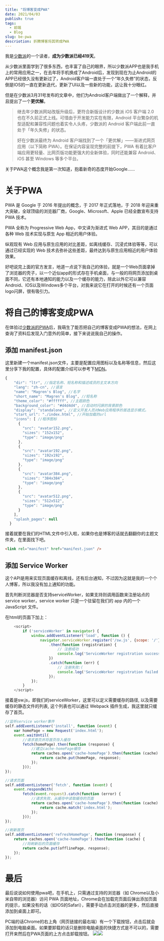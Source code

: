 ```yaml
---
title: "将博客变成PWA"
date: 2021/04/03
publish: true
tags:
  - 前端
  - Blog
slug: be-pwa
descriotion: 折腾博客将其转成PWA
---
```

我是[少数派](https://sspai.com/)的一个读者，**成为少数派已经419天**。  

从少数派里面学到了很多东西，也丰富了自己的眼界，所以少数派APP也是我手机上的常用应用之一，在去年将手机换成了Android后，发现到现在为止Android的APP已经很久没有更新过了，Android客户端一直处于一个“年久失修”的状态，反倒是IOS的一直在更新迭代，更新了UI以及一些新的功能，这让我十分眼红。

但是在少数派3月31号发布的文章中，他们为Android客户端做出了一个解释，并且提出了一个**更优解**。

> 继去年少数派网站改版升级后，更符合新版设计的少数派 iOS 客户端 2.0 也在不久前正式上线。可惜由于开发能力实在有限，Android 平台繁杂的机型适配和兼容性问题也着实令人头疼，少数派的 Android 客户端此前一直处于「年久失修」的状态。  
> 
> 好在少数派最终为 Android 客户端找到了一个「更优解」——渐进式网页应用（以下简称 PWA）。在保证内容呈现完整的前提下，PWA 有着比客户端应用更轻量、比网页版功能更强大的全新体验，同时还能兼容 Android、iOS 甚至 Windows 等多个平台。

关于PWA这个概念我是第一次知道，抱着新奇的态度开始Google……


# 关于PWA
PWA 是 Google 于 2016 年提出的概念，于 2017 年正式落地，于 2018 年迎来重大突破，全球顶级的浏览器厂商，Google、Microsoft、Apple 已经全数宣布支持 PWA 技术。

PWA 全称为 Progressive Web App，中文译为渐进式 Web APP，其目的是通过各种 Web 技术实现与原生 App 相近的用户体验。

纵观现有 Web 应用与原生应用的对比差距，如离线缓存、沉浸式体验等等，可以通过已经实现的 Web 技术去弥补这些差距，最终达到与原生应用相近的用户体验效果。

好吧说完上面的官方发言，地道一点说下我自己的体验，就是一个Web页面拿掉了浏览器的壳子，以一个近似app的形式存在手机桌面，与一般的将网页添加到桌面不同，它还有本地通知的能力以及一个缓存的能力，除此以外它可以兼容Android、IOS以及Windows多个平台，对我来说它在打开的时候还有一个页面logo闪屏，很有吸引力。

# 将自己的博客变成PWA
在体验过[少数派的PWA](https://pwa.sspai.com/)后，我萌生了能否把自己的博客变成PWA的想法，在网上查询了资料后发现入门意外的简单，接下来说说我自己的操作。

## 添加 manifest.json
这里新建一个manifest.json文件，主要是配置应用图标以及名称等信息，然后这里分享下我的配置，具体的配置介绍可以参考下[MDN](https://developer.mozilla.org/zh-CN/docs/Web/Manifest)。
```js
{
    "dir": "ltr", //指定名称、短名称和描述成员的主文本方向
    "lang": "zh-cn", //语言
    "name": "Magren's Blog", //名字
    "short_name": "Magren's Blog", //短名称
    "theme_color": "#ffffff", //主题颜色
    "background_color": "#d4d4d4", //启动时闪屏的背景颜色
    "display": "standalone", //定义开发人员对Web应用程序的首选显示模式。
    "start_url": "./index.html", //开始加载的url
    "icons": [ //程序图标
      {
        "src": "avatar152.png",
        "sizes": "152x152",
        "type": "image/png"
      },
      {
        "src": "avatar192.png",
        "sizes": "192x192",
        "type": "image/png"
      },
      {
        "src": "avatar384.png",
        "sizes": "384x384",
        "type": "image/png"
      },
      {
        "src": "avatar512.png",
        "sizes": "512x512",
        "type": "image/png"
      }
    ],
    "splash_pages": null
  }
```
接着就要在我们的HTML文件中引入啦，如果你也是博客的话就去翻翻你的主题文件夹，在里面找下吧。
```html
<link rel="manifest" href="manifest.json" /> 
```
## 添加 Service Worker
这个API是用来实现页面缓存和离线，还有后台通知，不过因为这就是我的一个个人博客，所以我没有加上通知的功能。  

首先判断浏览器是否支持serviceWorker，如果支持则调用函数来注册站点的service worker，service worker 只是一个驻留在我们的 app 内的一个 JavaScript 文件。

在html的页面下加上：
```js
    <script>
        if ('serviceWorker' in navigator) {
            window.addEventListener('load', function () {
                navigator.serviceWorker.register('/sw.js', {scope: '/'})
                    .then(function (registration) {
                        // 注册成功
                        console.log('ServiceWorker registration successful');
                    })
                    .catch(function (err) {
                        // 注册失败:(
                        console.log('ServiceWorker registration failed');
                    });
            });
        }
    </script>
```
接着是sw.js，即我们的serviceWorker，这里可以定义需要缓存的路径, 以及需要缓存的静态文件的列表, 这个列表也可以通过 Webpack 插件生成，我这里就只缓存了首页。
```js
//监听service worker事件
self.addEventListener('install', function (event) {
    var homePage = new Request('index.html');
    event.waitUntil(
        //请求首页并将首页存入缓存
        fetch(homePage).then(function (response) {
            //建立cache-homePage缓存
            return caches.open('cache-homePage').then(function (cache) {
                return cache.put(homePage, response);
            });
        }));
});

//请求页面
self.addEventListener('fetch', function (event) {
    event.respondWith(
        fetch(event.request).catch(function (error) {
            //请求失败，从缓存中读取缓存的页面
            return caches.open('cache-homePage').then(function (cache) {
                return cache.match('index.html');
            });
        }));
});

//刷新首页
self.addEventListener('refreshHomePage', function (response) {
    return caches.open('cache-homePage').then(function (cache) {
        //将刷新后的页面缓存
        return cache.put(offlinePage, response);
    });
});
```
# 最后
最后说说如何使用pwa吧，在手机上，只需通过支持的浏览器（如 Chrome以及小米自带的浏览器）访问 PWA 页面地址，Chrome会在加载完页面后弹出添加页面的提示，如果没有的话（如IOS的Safari），需要手动点击浏览器的更多，然后直接添加到桌面上即可。

PC端的话Chrome的右上角（网页链接的最右端）有一个下载按钮，点击后就会添加到电脑桌面。如果要卸载的话只是删除电脑桌面的快捷方式是不可以的，需要打开来然后在PWA页面的上方点击卸载按钮。
![](/postImg/be-pwa/blog1.png)![](/postImg/be-pwa/blog2.png)
